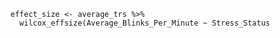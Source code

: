 ```
effect_size <- average_trs %>%
  wilcox_effsize(Average_Blinks_Per_Minute ~ Stress_Status
````

